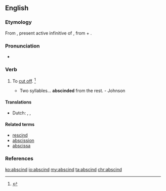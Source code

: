 ==English==

===Etymology===
From {{etyl|la|en}} {{term|abscindere|lang=la}}, present active infinitive of {{m|la|abscindō||cut off}}, from {{term|ab||from, away from|lang=la}} + {{m|la|scindō||cut, rend}}.

===Pronunciation===
* {{a|US}} {{IPA|/əbˈsɪnd/|/æbˈsɪnd/|lang=en}}

===Verb===
{{en-verb}}

# {{context|transitive|archaic|lang=en}} To [[cut off]]. {{defdate|First attested in the early 17<sup>th</sup> century.}}<ref name=SOED>{{R:SOED5|page=8}}</ref>
#* Two syllables... '''abscinded''' from the rest. - Johnson

====Translations====
{{trans-top|to cut off}}
* Dutch: {{t+|nl|afsnijden}}, {{t+|nl|doorsnijden}}, {{t+|nl|couperen}}
{{trans-bottom}}

====Related terms====
* [[rescind]]
* [[abscission]]
* [[abscissa]]

===References===
<references/>

[[ko:abscind]]
[[io:abscind]]
[[my:abscind]]
[[ta:abscind]]
[[chr:abscind]]